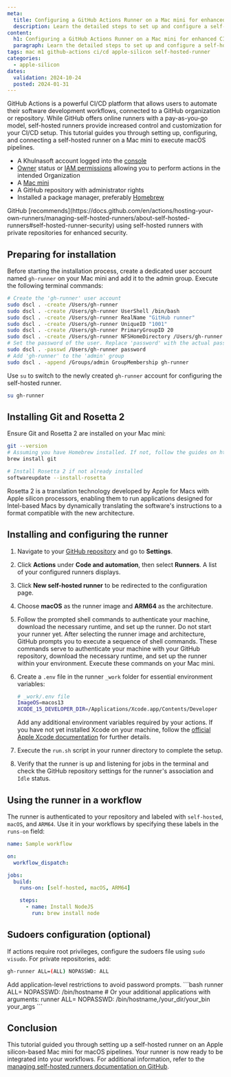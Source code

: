 ```yaml
---
meta:
  title: Configuring a GitHub Actions Runner on a Mac mini for enhanced CI/CD
  description: Learn the detailed steps to set up and configure a self-hosted GitHub Actions runner on a bare metal Mac mini, optimizing your Continuous Integration and Continuous Deployment workflows for macOS.
content:
  h1: Configuring a GitHub Actions Runner on a Mac mini for enhanced CI/CD
  paragraph: Learn the detailed steps to set up and configure a self-hosted GitHub Actions runner on a bare metal Mac mini, optimizing your Continuous Integration and Continuous Deployment workflows for macOS.
tags: mac m1 github-actions ci/cd apple-silicon self-hosted-runner
categories:
  - apple-silicon
dates:
  validation: 2024-10-24
  posted: 2024-01-31
---
```


GitHub Actions is a powerful CI/CD platform that allows users to automate their software development workflows, connected to a GitHub organization or repository. While GitHub offers online runners with a pay-as-you-go model, self-hosted runners provide increased control and customization for your CI/CD setup. This tutorial guides you through setting up, configuring, and connecting a self-hosted runner on a Mac mini to execute macOS pipelines.

<Macro id="requirements" />

- A Khulnasoft account logged into the [console](https://console.khulnasoft.com)
- [Owner](/identity-and-access-management/iam/concepts/#owner) status or [IAM permissions](/identity-and-access-management/iam/concepts/#permission) allowing you to perform actions in the intended Organization
- A [Mac mini](/bare-metal/apple-silicon/how-to/create-mac-mini/)
- A GitHub repository with administrator rights
- Installed a package manager, preferably [Homebrew](https://brew.sh/index)

<Message type="tip">
  GitHub [recommends](https://docs.github.com/en/actions/hosting-your-own-runners/managing-self-hosted-runners/about-self-hosted-runners#self-hosted-runner-security) using self-hosted runners with private repositories for enhanced security.
</Message>

## Preparing for installation

Before starting the installation process, create a dedicated user account named `gh-runner` on your Mac mini and add it to the admin group. Execute the following terminal commands:

```bash
# Create the 'gh-runner' user account
sudo dscl . -create /Users/gh-runner
sudo dscl . -create /Users/gh-runner UserShell /bin/bash
sudo dscl . -create /Users/gh-runner RealName "GitHub runner"
sudo dscl . -create /Users/gh-runner UniqueID "1001"
sudo dscl . -create /Users/gh-runner PrimaryGroupID 20
sudo dscl . -create /Users/gh-runner NFSHomeDirectory /Users/gh-runner
# Set the password of the user. Replace 'password' with the actual password you want to configure for the user.
sudo dscl . -passwd /Users/gh-runner password
# Add 'gh-runner' to the 'admin' group
sudo dscl . -append /Groups/admin GroupMembership gh-runner
```

Use `su` to switch to the newly created `gh-runner` account for configuring the self-hosted runner.

```bash
su gh-runner
```

## Installing Git and Rosetta 2

Ensure Git and Rosetta 2 are installed on your Mac mini:

```bash
git --version
# Assuming you have Homebrew installed. If not, follow the guides on https://brew.sh/ to install it.
brew install git

# Install Rosetta 2 if not already installed
softwareupdate --install-rosetta
```

<Message type="note">
  Rosetta 2 is a translation technology developed by Apple for Macs with Apple silicon processors, enabling them to run applications designed for Intel-based Macs by dynamically translating the software's instructions to a format compatible with the new architecture.
</Message>

## Installing and configuring the runner

1. Navigate to your [GitHub repository](https://github.com/) and go to **Settings**.
2. Click **Actions** under **Code and automation**, then select **Runners**. A list of your configured runners displays.
3. Click **New self-hosted runner** to be redirected to the configuration page.
4. Choose **macOS** as the runner image and **ARM64** as the architecture.
5. Follow the prompted shell commands to authenticate your machine, download the necessary runtime, and set up the runner. Do not start your runner yet.
    <Lightbox src="khulnasoft-gh-runner-mac-arm64.webp" alt="A sample version of the commands GitHub requires you to download and configure the runner binary" size="large" />
    <Message type="note">
        After selecting the runner image and architecture, GitHub prompts you to execute a sequence of shell commands. These commands serve to authenticate your machine with your GitHub repository, download the necessary runtime, and set up the runner within your environment. Execute these commands on your Mac mini.
    </Message>
6. Create a `.env` file in the runner `_work` folder for essential environment variables:
    ```bash
    # _work/.env file
    ImageOS=macos13
    XCODE_15_DEVELOPER_DIR=/Applications/Xcode.app/Contents/Developer
    ```
    Add any additional environment variables required by your actions.
    <Message type="tip">
      If you have not yet installed Xcode on your machine, follow the [official Apple Xcode documentation](https://developer.apple.com/documentation/safari-developer-tools/installing-xcode-and-simulators) for further details.
    </Message>

7. Execute the `run.sh` script in your runner directory to complete the setup.

8. Verify that the runner is up and listening for jobs in the terminal and check the GitHub repository settings for the runner's association and `Idle` status.
    <Lightbox src="khulnasoft-gh-runner-status-idle.webp" alt="An example of a GitHub runner shown as Idle in the GitHub web interface" size="large" />

## Using the runner in a workflow

The runner is authenticated to your repository and labeled with `self-hosted`, `macOS`, and `ARM64`. Use it in your workflows by specifying these labels in the `runs-on` field:

```yaml
name: Sample workflow

on:
  workflow_dispatch:

jobs:
  build:
    runs-on: [self-hosted, macOS, ARM64]

    steps:
      - name: Install NodeJS
        run: brew install node
```

## Sudoers configuration (optional)

If actions require root privileges, configure the sudoers file using `sudo visudo`. For private repositories, add:

```bash
gh-runner ALL=(ALL) NOPASSWD: ALL
```

<Message type="tip">
  Add application-level restrictions to avoid password prompts.
  ```bash
  runner ALL= NOPASSWD: /bin/hostname
  # Or your additional applications with arguments:
  runner ALL= NOPASSWD: /bin/hostname,/your_dir/your_bin your_args
  ```
</Message>

## Conclusion

This tutorial guided you through setting up a self-hosted runner on an Apple silicon-based Mac mini for macOS pipelines. Your runner is now ready to be integrated into your workflows. For additional information, refer to the [managing self-hosted runners documentation on GitHub](https://docs.github.com/en/actions/hosting-your-own-runners/managing-self-hosted-runners).
